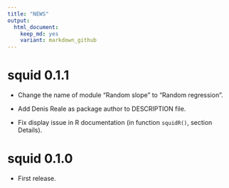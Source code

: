 ```yaml
---
title: "NEWS"
output: 
  html_document: 
    keep_md: yes
    variant: markdown_github
---
```


# squid 0.1.1

* Change the name of module "Random slope" to "Random regression".

* Add Denis Reale as package author to DESCRIPTION file. 

* Fix display issue in R documentation (in function `squidR()`, section Details).

# squid 0.1.0

* First release.

